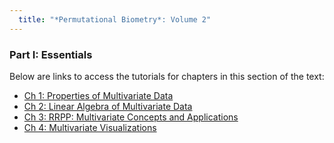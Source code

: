 ```yaml
---
  title: "*Permutational Biometry*: Volume 2"
---
```


### Part I: Essentials

Below are links to access the tutorials for chapters in this section of the text: 

- [Ch 1: Properties of Multivariate Data](Fake.html)
- [Ch 2: Linear Algebra of Multivariate Data](Fake.html)
- [Ch 3: RRPP: Multivariate Concepts and Applications](Fake.html)
- [Ch 4: Multivariate Visualizations](Fake.html)
